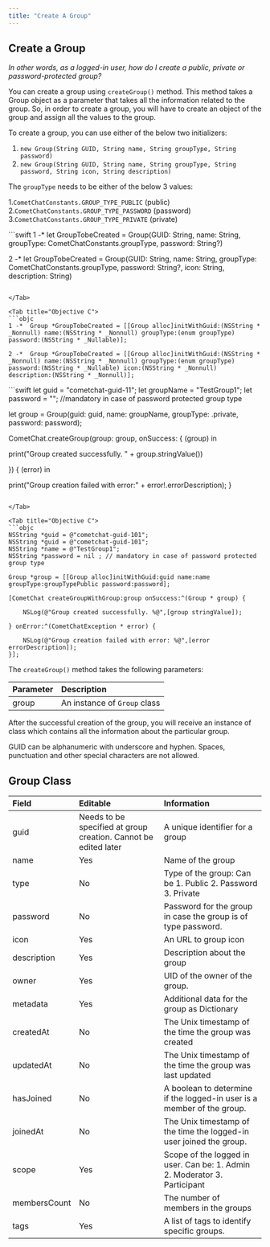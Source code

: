 ```yaml
---
title: "Create A Group"
---
```




## Create a Group

*In other words, as a logged-in user, how do I create a public, private or password-protected group?*

You can create a group using `createGroup()` method. This method takes a Group object as a parameter that takes all the information related to the group. So, in order to create a group, you will have to create an object of the group and assign all the values to the group.

To create a group, you can use either of the below two initializers:

1. `new Group(String GUID, String name, String groupType, String password)`
2. `new Group(String GUID, String name, String groupType, String password, String icon, String description)`

The `groupType` needs to be either of the below 3 values:

1.`CometChatConstants.GROUP_TYPE_PUBLIC` (public) 2.`CometChatConstants.GROUP_TYPE_PASSWORD` (password) 3.`CometChatConstants.GROUP_TYPE_PRIVATE` (private)

<Tabs>
<Tab title="Swift">
```swift
1 -* let GroupTobeCreated = Group(GUID: String, name: String, groupType: CometChatConstants.groupType, password: String?)

2 -* let GroupTobeCreated = Group(GUID: String, name: String, groupType: CometChatConstants.groupType, password: String?, icon: String, description: String)
```

</Tab>

<Tab title="Objective C">
```objc
1 -*  Group *GroupTobeCreated = [[Group alloc]initWithGuid:(NSString * _Nonnull) name:(NSString * _Nonnull) groupType:(enum groupType) password:(NSString * _Nullable)];
    
2 -*  Group *GroupTobeCreated = [[Group alloc]initWithGuid:(NSString * _Nonnull) name:(NSString * _Nonnull) groupType:(enum groupType) password:(NSString * _Nullable) icon:(NSString * _Nonnull) description:(NSString * _Nonnull)];
```

</Tab>

</Tabs>

<Tabs>
<Tab title="Swift">
```swift
let guid = "cometchat-guid-11";
let groupName = "TestGroup1";
let password = ""; //mandatory in case of password protected group type

let group = Group(guid: guid, name: groupName, groupType: .private, password: password);

CometChat.createGroup(group: group, onSuccess: { (group) in

  print("Group created successfully. " + group.stringValue())

}) { (error) in

  print("Group creation failed with error:" + error!.errorDescription);
}
```

</Tab>

<Tab title="Objective C">
```objc
NSString *guid = @"cometchat-guid-101";
NSString *guid = @"cometchat-guid-101";
NSString *name = @"TestGroup1";
NSString *password = nil ; // mandatory in case of password protected group type

Group *group = [[Group alloc]initWithGuid:guid name:name groupType:groupTypePublic password:password];

[CometChat createGroupWithGroup:group onSuccess:^(Group * group) {
    
    NSLog(@"Group created successfully. %@",[group stringValue]);
    
} onError:^(CometChatException * error) {
    
    NSLog(@"Group creation failed with error: %@",[error errorDescription]);
}];
```

</Tab>

</Tabs>

The `createGroup()` method takes the following parameters:

| Parameter | Description                  |
| :--------- | :---------------------------- |
| group     | An instance of `Group` class |

After the successful creation of the group, you will receive an instance of class which contains all the information about the particular group.

<Warning>

GUID can be alphanumeric with underscore and hyphen. Spaces, punctuation and other special characters are not allowed.

</Warning>

## Group Class

| Field        | Editable                                                        | Information                                                               |
| :------------ | :--------------------------------------------------------------- | :------------------------------------------------------------------------- |
| guid         | Needs to be specified at group creation. Cannot be edited later | A unique identifier for a group                                           |
| name         | Yes                                                             | Name of the group                                                         |
| type         | No                                                              | Type of the group: Can be 1. Public 2. Password 3. Private                |
| password     | No                                                              | Password for the group in case the group is of type password.             |
| icon         | Yes                                                             | An URL to group icon                                                      |
| description  | Yes                                                             | Description about the group                                               |
| owner        | Yes                                                             | UID of the owner of the group.                                            |
| metadata     | Yes                                                             | Additional data for the group as Dictionary                               |
| createdAt    | No                                                              | The Unix timestamp of the time the group was created                      |
| updatedAt    | No                                                              | The Unix timestamp of the time the group was last updated                 |
| hasJoined    | No                                                              | A boolean to determine if the logged-in user is a member of the group.    |
| joinedAt     | No                                                              | The Unix timestamp of the time the logged-in user joined the group.       |
| scope        | Yes                                                             | Scope of the logged in user. Can be: 1. Admin 2. Moderator 3. Participant |
| membersCount | No                                                              | The number of members in the groups                                       |
| tags         | Yes                                                             | A list of tags to identify specific groups.                               |
